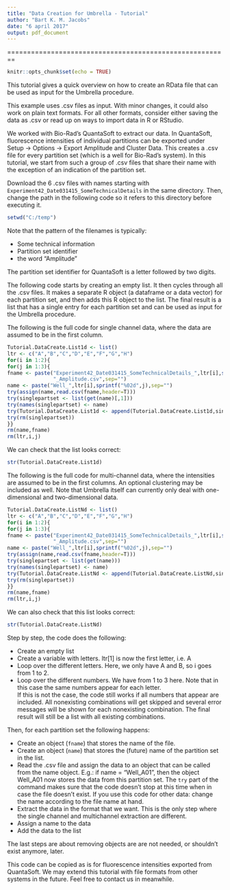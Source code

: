```yaml
---
title: "Data Creation for Umbrella - Tutorial"
author: "Bart K. M. Jacobs"
date: "6 april 2017"
output: pdf_document
---
```

========================================================

```r
knitr::opts_chunk$set(echo = TRUE)
```

This tutorial gives a quick overview on how to create an RData file that can be used as input for the Umbrella procedure.

This example uses .csv files as input.  With minor changes, it could also work on plain text formats.  For all other formats, consider either saving the data as .csv or read up on ways to import data in R or RStudio.

We worked with Bio-Rad's QuantaSoft to extract our data.  In QuantaSoft, fluorescence intensities of individual partitions can be exported under Setup -> Options -> Export Amplitude and Cluster Data.  This creates a .csv file for every partition set (which is a well for Bio-Rad's system).  In this tutorial, we start from such a group of .csv files that share their name with the exception of an indication of the partition set.

Download the 6 .csv files with names starting with `Experiment42_Date031415_SomeTechnicalDetails` in the same directory.  Then, change the path in the following code so it refers to this directory before executing it.

```r
setwd("C:/temp")
```

Note that the pattern of the filenames is typically:

* Some technical information
* Partition set identifier
* the word "Amplitude"

The partition set identifier for QuantaSoft is a letter followed by two digits.

The following code starts by creating an empty list.  It then cycles through all the .csv files.  It makes a separate R object (a dataframe or a data vector) for each partition set, and then adds this R object to the list.  The final result is a list that has a single entry for each partition set and can be used as input for the Umbrella procedure.

The following is the full code for single channel data, where the data are assumed to be in the first column.

```r
Tutorial.DataCreate.List1d <- list()
ltr <- c("A","B","C","D","E","F","G","H")
for(i in 1:2){
for(j in 1:3){
fname <- paste("Experiment42_Date031415_SomeTechnicalDetails_",ltr[i],sprintf("%02d",j),
               "_Amplitude.csv",sep="")
name <- paste("Well_",ltr[i],sprintf("%02d",j),sep="")
try(assign(name,read.csv(fname,header=T)))
try(singlepartset <- list(get(name)[,1]))
try(names(singlepartset) <- name)
try(Tutorial.DataCreate.List1d <- append(Tutorial.DataCreate.List1d,singlepartset))
try(rm(singlepartset))
}}
rm(name,fname)
rm(ltr,i,j)
```

We can check that the list looks correct:
```r
str(Tutorial.DataCreate.List1d)
```


The following is the full code for multi-channel data, where the intensities are assumed to be in the first columns.  An optional clustering may be included as well. Note that Umbrella itself can currently only deal with one-dimensional and two-dimensional data.

```r
Tutorial.DataCreate.ListNd <- list()
ltr <- c("A","B","C","D","E","F","G","H")
for(i in 1:2){
for(j in 1:3){
fname <- paste("Experiment42_Date031415_SomeTechnicalDetails_",ltr[i],sprintf("%02d",j),
               "_Amplitude.csv",sep="")
name <- paste("Well_",ltr[i],sprintf("%02d",j),sep="")
try(assign(name,read.csv(fname,header=T)))
try(singlepartset <- list(get(name)))
try(names(singlepartset) <- name)
try(Tutorial.DataCreate.ListNd <- append(Tutorial.DataCreate.ListNd,singlepartset))
try(rm(singlepartset))
}}
rm(name,fname)
rm(ltr,i,j)
```

We can also check that this list looks correct:
```r
str(Tutorial.DataCreate.ListNd)
```

Step by step, the code does the following:

* Create an empty list
* Create a variable with letters.  ltr[1] is now the first letter, i.e. A
* Loop over the different letters.  Here, we only have A and B, so i goes from 1 to 2.
* Loop over the different numbers.  We have from 1 to 3 here.  Note that in this case the same numbers appear for each letter.  
If this is not the case, the code still works if all numbers that appear are included.  All nonexisting combinations will get skipped and several error messages will be shown for each nonexisting combination.  The final result will still be a list with all existing combinations.

Then, for each partition set the following happens:

* Create an object (`fname`) that stores the name of the file.
* Create an object (`name`) that stores the (future) name of the partition set in the list.
* Read the .csv file and assign the data to an object that can be called from the name object.  E.g.: if name = "Well_A01", then the object Well_A01 now stores the data from this partition set.  The `try` part of the command makes sure that the code doesn't stop at this time when in case the file doesn't exist.  If you use this code for other data: change the name according to the file name at hand.
* Extract the data in the format that we want.  This is the only step where the single channel and multichannel extraction are different.
* Assign a name to the data
* Add the data to the list

The last steps are about removing objects are are not needed, or shouldn't exist anymore, later.

This code can be copied as is for fluorescence intensities exported from QuantaSoft.  We may extend this tutorial with file formats from other systems in the future.  Feel free to contact us in meanwhile.